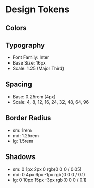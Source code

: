 
<Meta title="Design System/Design Tokens" />

# Design Tokens

## Colors

<ColorPalette>
  <ColorItem 
    title="Primary" 
    subtitle="Brand primary color" 
    colors={{ 
      DEFAULT: '#FF6B6B',
      foreground: '#2C3E50'
    }} 
  />
  <ColorItem 
    title="Secondary" 
    subtitle="Brand secondary color" 
    colors={{ 
      DEFAULT: '#4ECDC4',
      foreground: '#2C3E50'
    }} 
  />
  <ColorItem 
    title="Accent" 
    subtitle="Accent color" 
    colors={{ 
      DEFAULT: '#FFE66D',
      foreground: '#2C3E50'
    }} 
  />
</ColorPalette>

## Typography

- Font Family: Inter
- Base Size: 16px
- Scale: 1.25 (Major Third)

## Spacing

- Base: 0.25rem (4px)
- Scale: 4, 8, 12, 16, 24, 32, 48, 64, 96

## Border Radius

- sm: 1rem
- md: 1.25rem
- lg: 1.5rem

## Shadows

- sm: 0 1px 2px 0 rgb(0 0 0 / 0.05)
- md: 0 4px 6px -1px rgb(0 0 0 / 0.1)
- lg: 0 10px 15px -3px rgb(0 0 0 / 0.1)